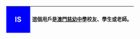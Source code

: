 {| cellspacing="0" style="width:238px;background:#D0F8FF;border:solid #aaaa00 1px;margin:1px;"
! style="width:45px;height:45px;background-color:#0000FF;font-size:14pt;color:#FFFFFF;" lang="en" | '''IS'''
| style="font-size:10pt;padding:4pt;line-height:1.25em" | 這個用戶是'''[[澳門慈幼中學]]'''校友、學生或老師。
|}<includeonly>[[Category:澳門慈幼中學維基人|{{PAGENAME}}]]</includeonly>